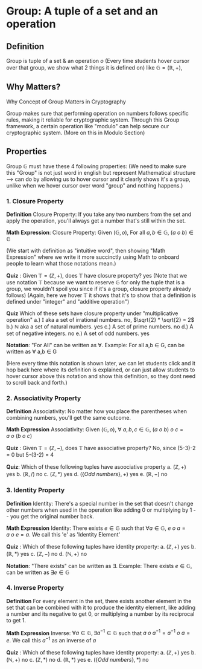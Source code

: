 # Group: A tuple of a set and an operation

## Definition

Group is tuple of a set & an operation $o$ (Every time students hover cursor over that group, we show what 2 things it is defined on) like $\mathbb{G} = (\mathbb{R}, +)$,

## Why Matters?

Why Concept of Group Matters in Cryptography

Group makes sure that performing operation on numbers follows specific rules, making it reliable for cryptographic system. Through this Group framework, a certain operation like "modulo" can help secure our cryptographic system. (More on this in Modulo Section)

## Properties

Group $\mathbb{G}$ must have these 4 following properties: (We need to make sure this "Group" is not just word in english but represent Mathematical structure --> can do by allowing us to hover cursor and it clearly shows it's a group, unlike when we hover cursor over word "group" and nothing happens.)

### 1. Closure Property

$\textbf{Definition}$ Closure Property: If you take any two numbers from the set and apply the operation, you'll always get a number that's still within the set.

$\textbf{Math Expression}$: Closure Property: Given $(\mathbb{G}, o)$, For all $a,b \in \mathbb{G}$, $(a\ o\ b) \in \mathbb{G}$

(We start with definition as "intuitive word", then showing "Math Expression" where we write it more succinctly using Math to onboard people to learn what those notations mean.)

$\textbf{Quiz}$ : Given $\mathbb{T} = (\mathbb{Z},+)$, does $\mathbb{T}$ have closure property? yes
(Note that we use notation $\mathbb{T}$ because we want to reserve $\mathbb{G}$ for only the tuple that is a group, we wouldn't spoil you since if it's a group, closure property already follows)
(Again, here we hover $\mathbb{T}$ it shows that it's to show that a definition is defined under "integer" and "additive operation")

$\textbf{Quiz}$ Which of these sets have closure property under "multiplicative operation"
a.) $\mathbb{I}$ aka a set of irrational numbers. no, $\sqrt{2} * \sqrt{2} = 2$
b.) $\mathbb{N}$ aka a set of natural numbers. yes
c.) A set of prime numbers. no
d.) A set of negative integers. no
e.) A set of odd numbers. yes

$\textbf{Notation}$: "For All" can be written as $\forall$. Example: For all a,b $\in$ G, can be written as $\forall$ a,b $\in$ G

(Here every time this notation is shown later, we can let students click and it hop back here where its definition is explained, or can just allow students to hover cursor above this notation and show this definition, so they dont need to scroll back and forth.)

### 2. Associativity Property

$\textbf{Definition}$ Associativity: No matter how you place the parentheses when combining numbers, you'll get the same outcome.

$\textbf{Math Expression}$ Associativity: Given $(\mathbb{G}, o)$, $\forall$ $a,b,c \in \mathbb{G}$, $(a\ o\ b)\ o\ c = a\ o\ (b\ o\ c)$

$\textbf{Quiz}$ : Given $\mathbb{T} = (\mathbb{Z},-)$, does $\mathbb{T}$ have associative property? No, since (5-3)-2 = 0 but 5-(3-2) = 4

$\textbf{Quiz}$: Which of these following tuples have asoociative property
a. $(\mathbb{Z}, +)$ yes
b. $(\mathbb{R}, /)$ no
c. $(\mathbb{Z}, *)$ yes
d. $(\{ Odd\ numbers \}, +)$ yes
e. $(\mathbb{R}, -)$ no

### 3. Identity Property

$\textbf{Definition}$ Identity: There's a special number in the set that doesn't change other numbers when used in the operation like adding 0 or multiplying by 1 -- you get the original number back.

$\textbf{Math Expression}$ Identity: There exists $e \in  \mathbb{G}$ such that $\forall a \in \mathbb{G},\ e\ o\ a = a\ o\ e = a$. We call this 'e' as 'Identity Element'

$\textbf{Quiz}$ : Which of these following tuples have identity property:
a. $(\mathbb{Z}, +)$ yes
b. $(\mathbb{R}, *)$ yes
c. $(\mathbb{Z}, -)$ no
d. $(\mathbb{N}, +)$ no

$\textbf{Notation}$: "There exists" can be written as $\exists$. Example: There exists $e \in  \mathbb{G}$, can be written as $\exists e \in \mathbb{G}$

### 4. Inverse Property

$\textbf{Definition}$ For every element in the set, there exists another element in the set that can be combined with it to produce the identity element, like adding a number and its negative to get 0, or multiplying a number by its reciprocal to get 1.

$\textbf{Math Expression}$ Inverse: $\forall a \in \mathbb{G} , \exists a^{-1} \in  \mathbb{G}$ such that $a\ o\ a^{-1} = a^{-1}\ o\ a = e$. We call this $a^{-1}$ as an inverse of $a$

$\textbf{Quiz}$ : Which of these following tuples have identity property:
a. $(\mathbb{Z}, +)$ yes
b. $(\mathbb{N}, +)$ no
c. $(\mathbb{Z}, *)$ no
d. $(\mathbb{R}, *)$ yes
e. $(\{ Odd\ numbers \}, *)$ no
